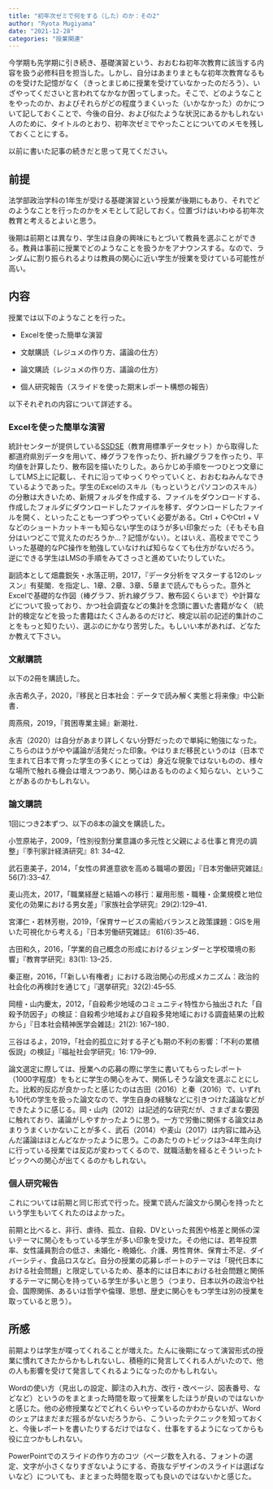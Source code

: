 ```yaml
---
title: "初年次ゼミで何をする（した）のか：その2"
author: "Ryota Mugiyama"
date: "2021-12-28"
categories: "授業関連"
---
```


今学期も先学期に引き続き、基礎演習という、おおむね初年次教育に該当する内容を扱う必修科目を担当した。しかし、自分はあまりまともな初年次教育なるものを受けた記憶がなく（きっとまじめに授業を受けていなかったのだろう）、いざやってくださいと言われてなかなか困ってしまった。そこで、どのようなことをやったのか、およびそれらがどの程度うまくいった（いかなかった）のかについて記しておくことで、今後の自分、および似たような状況にあるかもしれない人のために、タイトルのとおり、初年次ゼミでやったことについてのメモを残しておくことにする。

以前に書いた記事の続きだと思って見てください。

## 前提

法学部政治学科の1年生が受ける基礎演習という授業が後期にもあり、それでどのようなことを行ったのかをメモとして記しておく。位置づけはいわゆる初年次教育と考えるとよいと思う。

後期は前期とは異なり、学生は自身の興味にもとづいて教員を選ぶことができる。教員は事前に授業でどのようなことを扱うかをアナウンスする。なので、ランダムに割り振られるよりは教員の関心に近い学生が授業を受けている可能性が高い。

## 内容

授業では以下のようなことを行った。

-   Excelを使った簡単な演習

-   文献購読（レジュメの作り方、議論の仕方）

-   論文購読（レジュメの作り方、議論の仕方）

-   個人研究報告（スライドを使った期末レポート構想の報告）

以下それぞれの内容について詳述する。

### Excelを使った簡単な演習

統計センターが提供している[SSDSE](https://www.nstac.go.jp/SSDSE/ "https://www.nstac.go.jp/SSDSE/")（教育用標準データセット）から取得した都道府県別データを用いて、棒グラフを作ったり、折れ線グラフを作ったり、平均値を計算したり、散布図を描いたりした。あらかじめ手順を一つひとつ文章にしてLMS上に記載し、それに沿ってゆっくりやっていくと、おおむねみんなできているようであった。学生のExcelのスキル（もっというとパソコンのスキル）の分散は大きいため、新規フォルダを作成する、ファイルをダウンロードする、作成したフォルダにダウンロードしたファイルを移す、ダウンロードしたファイルを開く、といったことも一つずつやっていく必要がある。Ctrl + CやCtrl + Vなどのショートカットキーも知らない学生のほうが多い印象だった（そもそも自分はいつどこで覚えたのだろうか...？記憶がない）。とはいえ、高校まででこういった基礎的なPC操作を勉強していなければ知らなくても仕方がないだろう。逆にできる学生はLMSの手順をみてさっさと進めていたりしていた。

副読本として畑農鋭矢・水落正明，2017，『データ分析をマスターする12のレッスン』有斐閣．を指定し、1章、2章、3章、5章まで読んでもらった。意外とExcelで基礎的な作図（棒グラフ、折れ線グラフ、散布図くらいまで）や計算などについて扱っており、かつ社会調査などの集計を念頭に置いた書籍がなく（統計的検定などを扱った書籍はたくさんあるのだけど、検定以前の記述的集計のことをもっと知りたい）、選ぶのにかなり苦労した。もしいい本があれば、どなたか教えて下さい。

### 文献購読

以下の2冊を購読した。

永吉希久子，2020，『移民と日本社会：データで読み解く実態と将来像』中公新書．

周燕飛，2019，『貧困専業主婦』新潮社．

永吉（2020）は自分があまり詳しくない分野だったので単純に勉強になった。こちらのほうがやや議論が活発だった印象。やはりまだ移民というのは（日本で生まれて日本で育った学生の多くにとっては）身近な現象ではないものの、様々な場所で触れる機会は増えつつあり、関心はあるもののよく知らない、ということがあるのかもしれない。

### 論文購読

1回につき2本ずつ、以下の8本の論文を購読した。

小笠原祐子，2009，「性別役割分業意識の多元性と父親による仕事と育児の調整」『季刊家計経済研究』81: 34--42.

武石恵美子，2014，「女性の昇進意欲を高める職場の要因」『日本労働研究雑誌』56(7):33--47.

麦山亮太，2017，「職業経歴と結婚への移行：雇用形態・職種・企業規模と地位変化の効果における男女差」『家族社会学研究』29(2):129--41．

宮澤仁・若林芳樹，2019，「保育サービスの需給バランスと政策課題：GISを用いた可視化から考える」『日本労働研究雑誌』 61(6):35--46．

古田和久，2016，「学業的自己概念の形成におけるジェンダーと学校環境の影響」『教育学研究』83(1): 13--25．

秦正樹，2016，「「新しい有権者」における政治関心の形成メカニズム：政治的社会化の再検討を通じて」『選挙研究』32(2):45--55.

岡檀・山内慶太，2012，「自殺希少地域のコミュニティ特性から抽出された「自殺予防因子」の検証：自殺希少地域および自殺多発地域における調査結果の比較から」『日本社会精神医学会雑誌』21(2): 167--180．

三谷はるよ，2019，「社会的孤立に対する子ども期の不利の影響：「不利の累積仮説」の検証」『福祉社会学研究』16: 179--99．

論文選定に際しては、授業への応募の際に学生に書いてもらったレポート（1000字程度）をもとに学生の関心をみて、関係しそうな論文を選ぶことにした。比較的反応が良かったと感じたのは古田（2016）と秦（2016）で、いずれも10代の学生を扱った論文なので、学生自身の経験などに引きつけた議論などができたように感じる。岡・山内（2012）は記述的な研究だが、さまざまな要因に触れており、議論がしやすかったように思う。一方で労働に関係する論文はあまりうまくいかないことが多く、武石（2014）や麦山（2017）は内容に踏み込んだ議論はほとんどなかったように思う。このあたりのトピックは3--4年生向けに行っている授業では反応が変わってくるので、就職活動を経るとそういったトピックへの関心が出てくるのかもしれない。

### 個人研究報告

これについては前期と同じ形式で行った。授業で読んだ論文から関心を持ったという学生もいてくれたのはよかった。

前期と比べると、非行、虐待、孤立、自殺、DVといった貧困や格差と関係の深いテーマに関心をもっている学生が多い印象を受けた。その他には、若年投票率、女性議員割合の低さ、未婚化・晩婚化、介護、男性育休、保育士不足、ダイバーシティ、食品ロスなど。自分の授業の応募レポートのテーマは「現代日本における社会問題」と限定しているため、基本的には日本における社会問題と関係するテーマに関心を持っている学生が多いと思う（つまり、日本以外の政治や社会、国際関係、あるいは哲学や倫理、思想、歴史に関心をもつ学生は別の授業を取っていると思う）。

## 所感

前期よりは学生が喋ってくれることが増えた。たんに後期になって演習形式の授業に慣れてきたからかもしれないし、積極的に発言してくれる人がいたので、他の人も影響を受けて発言してくれるようになったのかもしれない。

Wordの使い方（見出しの設定、脚注の入れ方、改行・改ページ、図表番号、などなど）というのをまとまった時間を取って授業をしたほうが良いのではないかと感じた。他の必修授業などでどれくらいやっているのかわからないが、Wordのシェアはまだまだ揺るがないだろうから、こういったテクニックを知っておくと、今後レポートを書いたりするだけではなく、仕事をするようになってからも役に立つかもしれない。

PowerPointでのスライドの作り方のコツ（ページ数を入れる、フォントの選定、文字が小さくなりすぎないようにする、奇抜なデザインのスライドは選ばないなど）についても、まとまった時間を取っても良いのではないかと感じた。
